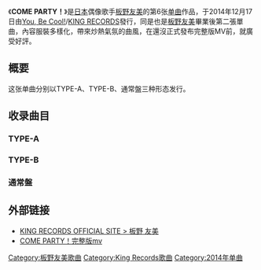 {{Infobox Single 
| Name           = COME PARTY！
| Artist         = [[板野友美|板野友美]]
| A-side         = COME PARTY！
| Cover          = COME_PARTY_TYPE-A.jpg
| B-side         = 《MAN UP!!》（TYPE-A）<br />《Little Devil Girl》（TYPE-B）<br />《Le Freak》（通常盤）
| Released       = 2014年12月17日
| Format         = [[单曲|单曲]]
| Recorded       = 
| Genre          = [[J-POP|J-POP]]
| Length         = 18:15（TYPE-A）<br />15:54（TYPE-B）<br />35:29（通常盤）
| Label          = [[You,_Be_Cool!|You, Be Cool!]]/[[国王唱片|KING RECORDS]]
| Writer         = 宏実
| Producer       = 
| Certification  = 
| Chart position = *单曲周榜第名（[[Oricon公信榜|Oricon]]）
| Last single    = 《[[little|little]]》<br />（2014年）
| This single    = '''《COME PARTY！》'''<br />（2014年）
| Next single    = 
| Misc           = 
}}
《'''COME PARTY！'''》是[[日本|日本]]偶像歌手[[板野友美|板野友美]]的第6张[[单曲|单曲]]作品，于2014年12月17日由[[You,_Be_Cool!|You, Be Cool!]]/[[国王唱片|KING RECORDS]]發行，同是也是[[板野友美|板野友美]]畢業後第二張單曲，內容服裝多樣化，帶來炒熱氣氛的曲風，在還沒正式發布完整版MV前，就廣受好評。

== 概要 ==
这张单曲分别以TYPE-A、TYPE-B、通常盤三种形态发行。

== 收录曲目 ==
=== TYPE-A ===
{{tracklist
| headline        = CD
| extra_column    = 編曲
| title1          = COME PARTY！
| lyrics1         = 板野友美、Yesgaki
| music1          = Han Sang Won
| extra1          = -
| length1         = 3:51
| title2          = MAN UP!! 
| lyrics2         = 宏実、 Joleen Belle
| music2          = SKULLFAC、Joleen Belle、HIROMI Rainbow
| extra2          = -
| length2         = 5:14
| title3          = COME PARTY！ (Instrumental)
| lyrics3         = -
| music3          = -
| extra3          = -
| length3         = 3:51
| title4          = MAN UP!! (Instrumental)
| lyrics4         = -
| music4          = -
| extra4          = -
| length4         = 5:14
}}
{{Tracklist
| headline = DVD
| collapsed = yes
| title1 = 《COME PARTY！》 [[Music_Video|Music Video]]
| title2 = 《COME PARTY！》 MV Making
}}

=== TYPE-B ===
{{tracklist
| headline        = CD
| extra_column    = 編曲
| title1          = COME PARTY！
| lyrics1         = 板野友美、Yesgaki
| music1          = Han Sang Won
| extra1          = -
| length1         = 3:51
| title2          = Little Devil Girl 
| lyrics2         = 宏実
| music2          = SMIDI、HIROMI Rainbow
| extra2          = -
| length2         = 4:03
| title3          = COME PARTY！ (Instrumental)
| lyrics3         = -
| music3          = -
| extra3          = -
| length3         = 3:51
| title4          = Little Devil Girl (Instrumental)
| lyrics4         = -
| music4          = -
| extra4          = -
| length4         = 4:03
}}

=== 通常盤 ===
{{tracklist
| headline        = CD
| extra_column    = 編曲
| title1          = COME PARTY！
| lyrics1         = 板野友美、Yesgaki
| music1          = Han Sang Won
| extra1          = -
| length1         = 3:51
| title2          = MAN UP!! 
| lyrics2         = 宏実、 Joleen Belle
| music2          = SKULLFAC、Joleen Belle、HIROMI Rainbow
| extra2          = -
| length2         = 5:14
| title3          = Little Devil Girl
| lyrics3         = 宏実
| music3          = SMIDI、HIROMI Rainbow
| extra3          = -
| length3         = 4:03
| title4          = Le Freak
| lyrics4         = Bernard Edwards、Nile Gregory Rodgers
| music4          = Bernard Edwards、Nile Gregory Rodgers
| extra4          = -
| length4         = 4:31
| title5          = COME PARTY！ (Instrumental)
| lyrics5         = -
| music5          = -
| extra5          = -
| length5         = 3:51
| title6          = MAN UP!!  (Instrumental)
| lyrics6         = -
| music6          = -
| extra6          = -
| length6         = 5:14
| title7          = Little Devil Girl (Instrumental)
| lyrics7         = -
| music7          = -
| extra7          = -
| length7         = 4:03
| title8          = Le Freak (Instrumental)
| lyrics8         = -
| music8          = -
| extra8          = -
| length8         = 4:31
}}

== 外部链接 ==
* [http://www.kingrecords.co.jp/cs/artist/artist.aspx?artist=40533 KING RECORDS OFFICIAL SITE > 板野 友美]{{Wayback|url=http://www.kingrecords.co.jp/cs/artist/artist.aspx?artist=40533 |date=20130509170500 }}
* [https://www.youtube.com/watch?v=9mXESUwKqNQ COME PARTY！完整版mv]{{Wayback|url=https://www.youtube.com/watch?v=9mXESUwKqNQ |date=20141218090738 }}

{{DEFAULTSORT:Little}}
{{板野友美}}
[[Category:板野友美歌曲|Category:板野友美歌曲]]
[[Category:King_Records歌曲|Category:King Records歌曲]]
[[Category:2014年单曲|Category:2014年单曲]]